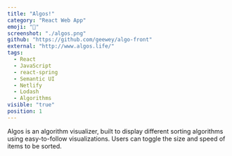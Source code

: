 ```yaml
---
title: "Algos!"
category: "React Web App"
emoji: "📓"
screenshot: "./algos.png"
github: "https://github.com/geewey/algo-front"
external: "http://www.algos.life/"
tags:
  - React
  - JavaScript
  - react-spring
  - Semantic UI
  - Netlify
  - Lodash
  - Algorithms
visible: "true"
position: 1
---
```


Algos is an algorithm visualizer, built to display different sorting algorithms using easy-to-follow visualizations. Users can toggle the size and speed of items to be sorted.